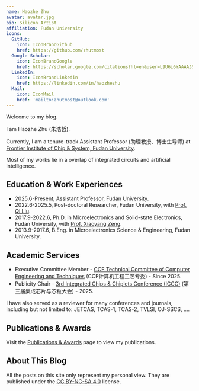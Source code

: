 ```yaml
---
name: Haozhe Zhu
avatar: avatar.jpg
bio: Silicon Artist
affiliation: Fudan University
icons:
  GitHub:
    icon: IconBrandGithub
    href: https://github.com/zhutmost
  Google Scholar:
    icon: IconBrandGoogle
    href: https://scholar.google.com/citations?hl=en&user=L9U6i6YAAAAJ&view_op=list_works&sortby=pubdate
  LinkedIn:
    icon: IconBrandLinkedin
    href: https://linkedin.com/in/haozhezhu
  Mail:
    icon: IconMail
    href: 'mailto:zhutmost@outlook.com'
---
```


Welcome to my blog.

I am Haozhe Zhu (朱浩哲).

Currently, I am a tenure-track Assistant Professor (助理教授、博士生导师) at [Frontier Institute of Chip & System, Fudan University](https://fics.fudan.edu.cn).

Most of my works lie in a overlap of integrated circuits and artificial intelligence.

## Education & Work Experiences

- 2025.6-Present, Assistant Professor, Fudan University.
- 2022.6-2025.5, Post-doctoral Researcher, Fudan University, with [Prof. Qi Liu](https://fics.fudan.edu.cn/8e/48/c22619a429640/page.htm).
- 2017.9-2022.6, Ph.D. in Microelectronics and Solid-state Electronics, Fudan University, with [Prof. Xiaoyang Zeng](https://ieeexplore.ieee.org/author/37288001700).
- 2013.9-2017.6, B.Eng. in Microelectronics Science & Engineering, Fudan University.

## Academic Services

- Executive Committee Member - [CCF Technical Committee of Computer Engineering and Techniques](https://www.ccf.org.cn/Chapters/TC/TC_Listing/TCCET) (CCF计算机工程工艺专委) - Since 2025.
- Publicity Chair - [3rd Integrated Chips & Chiplets Conference (ICCC)](https://2025.iccconf.cn/) (第三届集成芯片与芯粒大会) - 2025.

I have also served as a reviewer for many conferences and journals, including but not limited to: JETCAS, TCAS-1, TCAS-2, TVLSI, OJ-SSCS, ....

## Publications & Awards

Visit the [Publications & Awards](/publication) page to view my publications.

## About This Blog

All the posts on this site only represent my personal view. They are published under the [CC BY-NC-SA 4.0](https://creativecommons.org/licenses/by-nc-sa/4.0) license.
